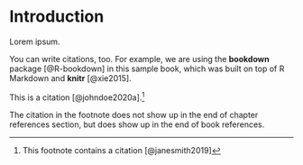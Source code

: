 # Introduction {#intro}

Lorem ipsum.

You can write citations, too. For example, we are using the **bookdown** package [@R-bookdown] in this sample book, which was built on top of R Markdown and **knitr** [@xie2015].

This is a citation [@johndoe2020a].[^note1]

The citation in the footnote does not show up in the end of chapter references section, but does show up in the end of book references.


[^note1]: This footnote contains a citation [@janesmith2019]